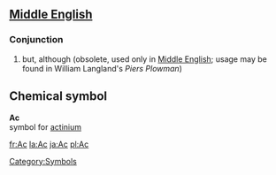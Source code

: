==[[Middle English]]==
===Conjunction===
#but, although (obsolete, used only in [[Middle English]]; usage may be found in William Langland's ''Piers Plowman'') 

==Chemical symbol==
'''Ac'''<br>{{chemistry}} symbol for [[actinium]]
[[Category:Symbols]]

[[fr:Ac]]
[[la:Ac]]
[[ja:Ac]]
[[pl:Ac]]